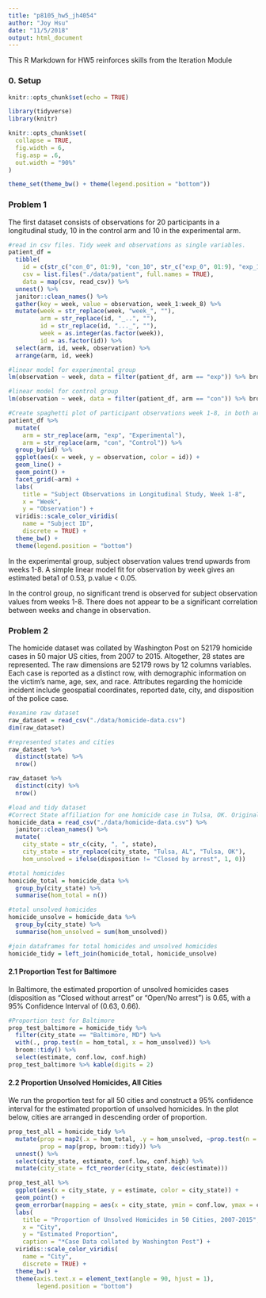 ```yaml
---
title: "p8105_hw5_jh4054"
author: "Joy Hsu"
date: "11/5/2018"
output: html_document
---
```


This R Markdown for HW5 reinforces skills from the Iteration Module

### 0. Setup

```r
knitr::opts_chunk$set(echo = TRUE)

library(tidyverse)
library(knitr)

knitr::opts_chunk$set(
  collapse = TRUE,
  fig.width = 6,
  fig.asp = .6,
  out.width = "90%"
)

theme_set(theme_bw() + theme(legend.position = "bottom"))
```

### Problem 1

The first dataset consists of observations for 20 participants in a longitudinal study, 10 in the control arm and 10 in the experimental arm. 
```r
#read in csv files. Tidy week and observations as single variables. 
patient_df = 
  tibble(
    id = c(str_c("con_0", 01:9), "con_10", str_c("exp_0", 01:9), "exp_10"),
    csv = list.files("./data/patient", full.names = TRUE),
    data = map(csv, read_csv)) %>% 
  unnest() %>% 
  janitor::clean_names() %>% 
  gather(key = week, value = observation, week_1:week_8) %>% 
  mutate(week = str_replace(week, "week_", ""),
         arm = str_replace(id, "_..", ""),
         id = str_replace(id, "..._", ""),
         week = as.integer(as.factor(week)),
         id = as.factor(id)) %>% 
  select(arm, id, week, observation) %>%
  arrange(arm, id, week)
```

```r
#linear model for experimental group
lm(observation ~ week, data = filter(patient_df, arm == "exp")) %>% broom::tidy() %>% mutate(sig = p.value < 0.05)

#linear model for control group
lm(observation ~ week, data = filter(patient_df, arm == "con")) %>% broom::tidy() %>% mutate(sig = p.value < 0.05)
```

```r
#Create spaghetti plot of participant observations week 1-8, in both arms
patient_df %>% 
  mutate(
    arm = str_replace(arm, "exp", "Experimental"),
    arm = str_replace(arm, "con", "Control")) %>% 
  group_by(id) %>% 
  ggplot(aes(x = week, y = observation, color = id)) +
  geom_line() +
  geom_point() +
  facet_grid(~arm) +
  labs(
    title = "Subject Observations in Longitudinal Study, Week 1-8",
    x = "Week",
    y = "Observation") + 
  viridis::scale_color_viridis(
    name = "Subject ID", 
    discrete = TRUE) +
  theme_bw() +
  theme(legend.position = "bottom")
```

In the experimental group, subject observation values trend upwards from weeks 1-8. A simple linear model fit for observation by week gives an estimated beta1 of 0.53, p.value < 0.05. 

In the control group, no significant trend is observed for subject observation values from weeks 1-8. There does not appear to be a significant correlation between weeks and change in observation. 

### Problem 2

The homicide dataset was collated by Washington Post on 52179 homicide cases in 50 major US cities, from 2007 to 2015. Altogether, 28 states are represented. The raw dimensions are 52179 rows by 12 columns variables. Each case is reported as a distinct row, with demographic information on the victim's name, age, sex, and race. Attributes regarding the homicide incident include geospatial coordinates, reported date, city, and disposition of the police case. 
```r
#examine raw dataset
raw_dataset = read_csv("./data/homicide-data.csv")
dim(raw_dataset)

#represented states and cities
raw_dataset %>% 
  distinct(state) %>% 
  nrow()

raw_dataset %>% 
  distinct(city) %>% 
  nrow()
```

```r
#load and tidy dataset
#Correct State affiliation for one homicide case in Tulsa, OK. Original case had incorrect state as Tulsa, AL
homicide_data = read_csv("./data/homicide-data.csv") %>% 
  janitor::clean_names() %>% 
  mutate(
    city_state = str_c(city, ", ", state),
    city_state = str_replace(city_state, "Tulsa, AL", "Tulsa, OK"),
    hom_unsolved = ifelse(disposition != "Closed by arrest", 1, 0))

#total homicides
homicide_total = homicide_data %>% 
  group_by(city_state) %>% 
  summarise(hom_total = n())

#total unsolved homicides
homicide_unsolve = homicide_data %>% 
  group_by(city_state) %>% 
  summarise(hom_unsolved = sum(hom_unsolved))

#join dataframes for total homicides and unsolved homicides
homicide_tidy = left_join(homicide_total, homicide_unsolve)
```

#### 2.1 Proportion Test for Baltimore

In Baltimore, the estimated proportion of unsolved homicides cases (disposition as “Closed without arrest” or “Open/No arrest”) is 0.65, with a 95% Confidence Interval of (0.63, 0.66). 
```r
#Proportion test for Baltimore
prop_test_baltimore = homicide_tidy %>% 
  filter(city_state == "Baltimore, MD") %>% 
  with(., prop.test(n = hom_total, x = hom_unsolved)) %>% 
  broom::tidy() %>% 
  select(estimate, conf.low, conf.high)
prop_test_baltimore %>% kable(digits = 2)
```

#### 2.2 Proportion Unsolved Homicides, All Cities

We run the proportion test for all 50 cities and construct a 95% confidence interval for the estimated proportion of unsolved homicides. In the plot below, cities are arranged in descending order of proportion. 
```r
prop_test_all = homicide_tidy %>% 
  mutate(prop = map2(.x = hom_total, .y = hom_unsolved, ~prop.test(n = .x, x = .y)),
         prop = map(prop, broom::tidy)) %>% 
  unnest() %>% 
  select(city_state, estimate, conf.low, conf.high) %>% 
  mutate(city_state = fct_reorder(city_state, desc(estimate)))

prop_test_all %>% 
  ggplot(aes(x = city_state, y = estimate, color = city_state)) +
  geom_point() +
  geom_errorbar(mapping = aes(x = city_state, ymin = conf.low, ymax = conf.high)) + 
  labs(
    title = "Proportion of Unsolved Homicides in 50 Cities, 2007-2015",
    x = "City",
    y = "Estimated Proportion",
    caption = "*Case Data collated by Washington Post") + 
  viridis::scale_color_viridis(
    name = "City", 
    discrete = TRUE) +
  theme_bw() +
  theme(axis.text.x = element_text(angle = 90, hjust = 1), 
        legend.position = "bottom")
```